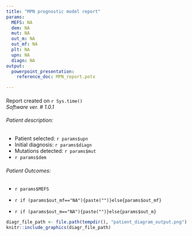 ```yaml
---
title: "MPN prognostic model report"
params:
  MEFS: NA
  dem: NA
  mut: NA
  out_m: NA
  out_mf: NA
  plt: NA
  upn: NA
  diagn: NA
output:
  powerpoint_presentation:
    reference_doc: MPN_report.potx

---
```

####    {-}
Report created on `r Sys.time()`     
 *Software ver. # 1.0.1*

###### Patient description: {-}

- Patient selected: `r params$upn`
- Initial diagnosis: `r params$diagn`
- Mutations detected: `r params$mut`
- `r params$dem`

###### Patient Outcomes: {-}

- `r params$MEFS`

- `r if (params$out_mf=="NA"){paste("")}else{params$out_mf}`
- `r if (params$out_m=="NA"){paste("")}else{params$out_m}`

```r
diagr_file_path <- file.path(tempdir(), "patient_diagram_output.png")
knitr::include_graphics(diagr_file_path)

```






